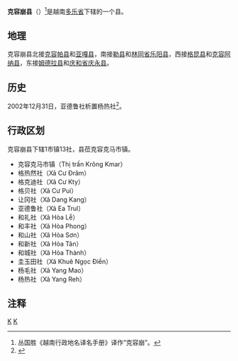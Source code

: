 {{Infobox Settlement
|name                   = 克容崩县
|settlement_type        = 县
|official_name          = 
|other_name             = 
|native_name            = {{lang|vi|Huyện Krông Bông}}
|nickname               = 
|motto                  = 
|image_skyline          = 
|imagesize              = 
|image_caption          = 
|image_flag             = 
|flag_size              = 
|image_seal             = 
|seal_size              = 
|image_shield           = 
|shield_size            = 
|image_blank_emblem     = 
|blank_emblem_size      = 
|image_map              = {{Infobox mapframe|frame-width=250|zoom=10}}
|mapsize                = 
|map_caption            = 
|image_map1             = 
|mapsize1               = 
|map_caption1           = 
|pushpin_map            = Vietnam
|pushpin_label_position = bottom
|pushpin_map_caption    = 
|pushpin_map1           = 
|pushpin_label_position1= 
|pushpin_map_caption1   = 
|subdivision_type       = 国家
|subdivision_name       = {{flag|Vietnam}}
|subdivision_type1      = [[越南行政区划|省]]
|subdivision_name1      = [[多乐省|多乐省]]
|subdivision_type2      = 行政区划
|subdivision_name2      = 1市镇13社
|subdivision_type3      = 
|subdivision_name3      = 
|seat_type              = 县莅
|seat                   = {{link-vi|克容克马市镇|Krông Kmar}}
|government_type        = 
|leader_title           = 
|leader_name            = 
|leader_title1          = 
|leader_name1           = 
|established_title      = 
|established_date       = 
|area_magnitude         = 
|unit_pref              = 
|area_footnotes         = 
|area_total_km2         = 1257.49
|area_land_km2          = 
|area_water_km2         = 
|area_water_percent     = 
|area_urban_km2         = 
|area_metro_km2         = 
|population_as_of       = 2019年
|population_footnotes   = 
|population_note        = 
|population_total       = 100900
|population_density_km2 = auto
|population_metro             = 
|population_density_metro_km2 = 
|population_urban             = 
|population_density_urban_km2 = 
|timezone               = [[越南标准时间|越南标准时间]]
|utc_offset             = +7
|elevation_footnotes    = 
|elevation_m            = 
|coor_type              = 
|coordinates            = 
|postal_code_type       = 
|postal_code            = 
|area_code              = 
|website                = [http://krongbong.daklak.gov.vn 克容崩县电子信息门户网站]
|footnotes              = 
}}
'''克容崩县'''（{{vie|v='''Huyện Krông Bông'''}}）<ref>丛国胜《越南行政地名译名手册》译作“克容崩”。</ref>是越南[[多乐省|多乐省]]下辖的一个县。

==地理==
克容崩县北接[[克容帕县|克容帕县]]和[[亚嘎县|亚嘎县]]，南接[[勒县|勒县]]和[[林同省|林同省]][[乐阳县|乐阳县]]，西接[[格昆县|格昆县]]和[[克容阿纳县|克容阿纳县]]，东接[[姆德拉县|姆德拉县]]和[[庆和省|庆和省]][[庆永县|庆永县]]。

==历史==
2002年12月31日，亚德鲁社析置杨热社<ref>{{Cite web |url=https://thuvienphapluat.vn/van-ban/Bat-dong-san/Nghi-dinh-113-2002-ND-CP-thanh-lap-xa-thuoc-huyen-Cu-M-gar-Dak-R-Lap-Krong-Bong-Krong-Ana-Ea-Kar-tinh-Dak-Lak-6635.aspx |title=Nghị định 113/2002/NĐ-CP về việc thành lập xã thuộc các huyện Cư M'gar, Đắk R'Lấp, Krông Bông, Krông Ana, Ea Kar, tỉnh Đắk Lắk |accessdate=2020-04-26 |archive-date=2020-10-30 |archive-url=https://web.archive.org/web/20201030170352/https://thuvienphapluat.vn/van-ban/Bat-dong-san/Nghi-dinh-113-2002-ND-CP-thanh-lap-xa-thuoc-huyen-Cu-M-gar-Dak-R-Lap-Krong-Bong-Krong-Ana-Ea-Kar-tinh-Dak-Lak-6635.aspx |dead-url=no }}</ref>。

==行政区划==
克容崩县下辖1市镇13社，县莅克容克马市镇。
*克容克马市镇（Thị trấn Krông Kmar）
*格热然社（Xã Cư Đrăm）
*格克迪社（Xã Cư Kty）
*格贝社（Xã Cư Pui）
*让冈社（Xã Dang Kang）
*亚德鲁社（Xã Ea Trul）
*和礼社（Xã Hòa Lễ）
*和丰社（Xã Hòa Phong）
*和山社（Xã Hòa Sơn）
*和新社（Xã Hòa Tân）
*和城社（Xã Hòa Thành）
*圭玉田社（Xã Khuê Ngọc Điền）
*杨毛社（Xã Yang Mao）
*杨热社（Xã Yang Reh）

==注释==
{{reflist}}

{{多乐省行政区划}}
{{越南西原之县市镇区域划分}}

[[Category:越南县份|K]]
[[Category:多乐省|K]]